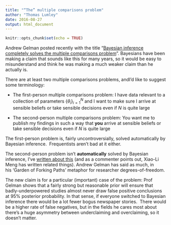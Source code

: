 ```yaml
---
title: "“The” multiple comparisons problem"
author: "Thomas Lumley"
date: 2016-08-27
output: html_document
---
```


```r
knitr::opts_chunk$set(echo = TRUE)
```

Andrew Gelman posted recently with the title “[Bayesian inference completely solves the multiple comparisons problem](http://andrewgelman.com/2016/08/22/bayesian-inference-completely-solves-the-multiple-comparisons-problem/ "Permanent Link to Bayesian inference completely solves the multiple comparisons problem")”. Bayesians have been making a claim that sounds like this for many years, so it would be easy to misunderstand and think he was making a much weaker claim than he actually is. 

There are at least two multiple comparisons problems, andI’d like to suggest some terminology:

*   The first-person multiple comparisons problem: I have data relevant to a collection of parameters $\{\theta_i\}_{i=1}^N$ and I want to make sure I arrive at sensible beliefs or take sensible decisions even if $N$ is quite large  
    
*   The second-person multiple comparisons problem: You want me to publish my findings in such a way that **you** arrive at sensible beliefs or take sensible decisions even if $N$ is quite large

The first-person problem is, fairly uncontroversially, solved automatically by Bayesian inference.  Frequentists aren’t bad at it either.

The second-person problem isn’t **automatically** solved by Bayesian inference, I’ve [written about this](https://notstatschat.netlify.com/2014/03/04/my-likelihood-depends-on-your-frequency-properties/) (and as a commenter points out, Xiao-Li Meng has written related things). Andrew Gelman has said as much, in his ‘Garden of Forking Paths’ metaphor for researcher degrees-of-freedom. 

The new claim is for a particular (important) case of the problem: Prof Gelman shows that a fairly strong but reasonable prior will ensure that badly-underpowered studies almost never draw false positive conclusions at 95% posterior probability. In that sense, if everyone switched to Bayesian inference there would be a lot fewer bogus newspaper stories.  There would be a higher rate of false negatives, but in the fields he cares most about there’s a huge asymmetry between underclaiming and overclaiming, so it doesn’t matter. 